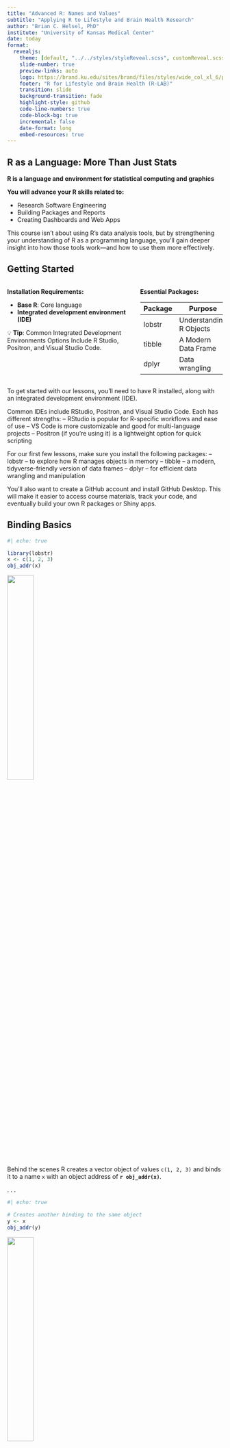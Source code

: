 ```yaml
---
title: "Advanced R: Names and Values"
subtitle: "Applying R to Lifestyle and Brain Health Research"
author: "Brian C. Helsel, PhD"
institute: "University of Kansas Medical Center"
date: today
format:
  revealjs:
    theme: [default, "../../styles/styleReveal.scss", customReveal.scss]
    slide-number: true
    preview-links: auto
    logo: https://brand.ku.edu/sites/brand/files/styles/wide_col_xl_6/public/images/2020/KUMarksLogo.png
    footer: "R for Lifestyle and Brain Health (R-LAB)"
    transition: slide
    background-transition: fade
    highlight-style: github
    code-line-numbers: true
    code-block-bg: true
    incremental: false
    date-format: long
    embed-resources: true
---
```


## R as a Language: More Than Just Stats {.title-slide}

::: {.highlight-box}
**R is a language and environment for statistical computing and graphics**

:::

**You will advance your R skills related to:**

- Research Software Engineering
- Building Packages and Reports
- Creating Dashboards and Web Apps

::: notes

This course isn’t about using R’s data analysis tools, but by strengthening your
understanding of R as a programming language, you’ll gain deeper insight into
how those tools work—and how to use them more effectively.

:::


## Getting Started {.pattern-dots}

::: {.columns}
::: {.column width="60%"}
**Installation Requirements:**

- **Base R**: Core language
- **Integrated development environment (IDE)**

::: {.tip-box}
💡 **Tip**: Common Integrated Development Environments Options Include R Studio, Positron, and Visual Studio Code.
:::
:::

::: {.column width="40%"}
**Essential Packages:**

| Package | Purpose |
|---------|---------|
| lobstr | Understanding R Objects |
| tibble | A Modern Data Frame |
| dplyr | Data wrangling |

:::
:::

::: notes

To get started with our lessons, you'll need to have R installed, along with an
integrated development environment (IDE).

Common IDEs include RStudio, Positron, and Visual Studio Code. Each has
different strengths:
– RStudio is popular for R-specific workflows and ease of use
– VS Code is more customizable and good for multi-language projects
– Positron (if you're using it) is a lightweight option for quick scripting

For our first few lessons, make sure you install the following packages:
– lobstr – to explore how R manages objects in memory
– tibble – a modern, tidyverse-friendly version of data frames
– dplyr – for efficient data wrangling and manipulation

You’ll also want to create a GitHub account and install GitHub Desktop. This
will make it easier to access course materials, track your code, and eventually
build your own R packages or Shiny apps.

:::


## Binding Basics

```r
#| echo: true

library(lobstr)
x <- c(1, 2, 3)
obj_addr(x)

```

![](https://adv-r.hadley.nz/diagrams/name-value/binding-1.png){width="35%" .nostretch}


::: {.highlight-box}

Behind the scenes R creates a vector object of values `c(1, 2, 3)` and binds it
to a name `x` with an object address of **`r obj_addr(x)`**.

:::

. . .

```r
#| echo: true

# Creates another binding to the same object
y <- x
obj_addr(y)

```

![](https://adv-r.hadley.nz/diagrams/name-value/binding-2.png){width="35%" .nostretch}

## Copy-on-modify

```r
#| echo: true

y[[3]] <- 4
obj_addr(y)

```

Modifying `y` creates a new object that is a copy of **`r obj_addr(x)`**
and has a new object address of **`r obj_addr(y)`**.

![](https://adv-r.hadley.nz/diagrams/name-value/binding-3.png){width="35%" .nostretch}

We can see when an object gets copied with `base::tracemem()`

```r
#| echo: true
#| eval: false

y <- x
tracemem(x)
y[[3]] <- 4
untracemem(x)

```

```r
# echo: false

paste0("<", obj_addr(x), ">")

```

```r
# echo: false

paste0("tracemem[", obj_addr(x), " -> ", obj_addr(y), "]:")

```

## Function Calls {.pattern-grid}

The same rules for copying apply to function calls.

```r
#| echo: true
#| eval: false

f <- function(a) {
    a
}

tracemem(x)

z <- f(x)

untracemem(x)

```

![](https://adv-r.hadley.nz/diagrams/name-value/binding-f1.png){width="40%" .nostretch}

```r
# echo: false

paste0("<", obj_addr(x), ">")

```

Once `f()` completes, `x` and `z` will point to the same object.

![](https://adv-r.hadley.nz/diagrams/name-value/binding-f2.png){width="35%" .nostretch}

```r
# echo: false

f <- function(a) {
    a
}

z <- f(x)

paste0("tracemem[", obj_addr(x), " -> ", obj_addr(z), "]:")

```

## Lists

Elements of lists can also point to objects, but copy-on-modify differs from
variables in that a **shallow copy** is created.

```r
#| echo: true

l1 <- list(1, 2, 3)

```

A list stores references to the values rather than the values. This is important
to know for understanding what happens when we modify a list.

![](https://adv-r.hadley.nz/diagrams/name-value/list.png){width="40%" .nostretch}

```r
#| echo: true

l2 <- l1

```

![](https://adv-r.hadley.nz/diagrams/name-value/l-modify-1.png){width="40%" .nostretch}

```r
#| echo: true

l2[[3]] <- 4

```

![](https://adv-r.hadley.nz/diagrams/name-value/l-modify-2.png){width="40%" .nostretch}

Using the `ref()` function from the `lobstr` package shows the shared bindings across `l1` and `l2`.

```r
#| echo: true

ref(l1, l2)

```

## Data frames {.pattern-dots}

Data frames are lists of vectors and copy-on-modify works differently for columns and rows.

```r
#| echo: true

d1 <- data.frame(x = c(1, 5, 6), y = c(2, 4, 3))

```

**Columns**

Only the modified column is changed.

```r
#| echo: true

d2 <- d1
d2[, 2] <- d2[, 2] * 2

```

::: {.columns}
::: {.column width="50%"}
![](https://adv-r.hadley.nz/diagrams/name-value/dataframe.png){width="60%" .nostretch}
:::
::: {.column width="50%"}
![](https://adv-r.hadley.nz/diagrams/name-value/d-modify-c.png){width="70%" .nostretch}
:::
:::

**Rows**

Every column is modified and must be copied.

```r
#| echo: true

d3 <- d1
d3[1, ] <- d3[1, ] * 3

```

![](https://adv-r.hadley.nz/diagrams/name-value/d-modify-r.png){width="70%" .nostretch}

## Character Vectors

R uses a **global string pool** where each element in a character vector points to a unique string in the pool.

```r
#| echo: true

x <- c("a", "a", "abc", "d")

```

```r
#| echo: true
#| eval: false

ref(x, character = TRUE)

```

::: {.columns}
::: {.column}

```r
#| echo: false

ref(x, character = TRUE)

```

:::

::: {.column}
![](https://adv-r.hadley.nz/diagrams/name-value/character-2.png){width="80%" .nostretch}

:::
:::

The **global string pool** has an impact on the amount of memory a character
vector uses, but can otherwise be thought of similarly to numeric vectors.

![](https://adv-r.hadley.nz/diagrams/name-value/character.png){width="50%" .nostretch}

## Object Size

Use `lobstr::obj_size` to find out how much memory an object takes.


```r
#| echo: true

x <- rnorm(1000, mean = 35, sd = 5)
y <- list(x, x, x)
x_size <- obj_size(x)
y_size <- obj_size(y)

sprintf(
    "y (size: %s B) is only %s B larger than x (size: %s B)",
    y_size,
    y_size - x_size,
    x_size
)

```

::: {.columns}
::: {.column}

The elements of a list are references to the values. Storing `x` three times is the size of an empty list with three `NULL` elements.

:::

::: {.column}

```r
#| echo: false

hist(x, breaks = 20, col = "#1f4788")

```

:::
:::


```r
#| echo: true

obj_size(list(NULL, NULL, NULL))

```

. . .

#### Character vectors also take up less memory than expected.


```r
#| echo: true

fruits <- c("apple", "apple", "apple")

sprintf(
    "Repeating fruit 100 times takes up %s B more in memory",
    obj_size(rep(fruits, 100)) - obj_size(fruits)
)

```

## Object Size for Shared Values

References make it more challenging to think about the size of individual objects.
The object size only equals the combined object size if there are no shared values.

```r
#| echo: true
#| eval: false

vegetables <- c("broccoli", "broccoli", "broccoli")
fruits_or_vegetables <- c("apple", "broccoli", "apple")

obj_size(fruits, vegetables)
#> 280 B
obj_size(fruits) + obj_size(vegetables)
#> 280 B
obj_size(fruits, fruits_or_vegetables)
#> 280 B
obj_size(fruits) + obj_size(fruits_or_vegetables)
#> 336 B

```

## Alternative Representation

R has the ability to represent some vectors compactly. For example, using the `:` when
providing a numeric range stores the first and last number only such that every sequence
is always the same size.

```r
#| echo: true

print(1:10)

```

```r
#| echo: true
#| eval: false

obj_size(1:10)
#> 680 B
obj_size(1:1000)
#> 680 B
obj_size(1:1000000)
#> 680 B

```

## Environments

R environments are modified-in-place rather than copied-on-modify. When you modify an
environment, all existing bindings to that environment continue to have the same reference.


```r
#| echo: true
#| eval: false

e1 <- rlang::env(a = 1, b = 2, c = 3)
e2 <- e1

# e2$c changes with the modification of e1$c
e1$c <- 4

print(e2$c)
#>  4

```

::: {.columns}
::: {.column}
![](https://adv-r.hadley.nz/diagrams/name-value/e-modify-1.png){width="70%" .nostretch}
:::
::: {.column}
![](https://adv-r.hadley.nz/diagrams/name-value/e-modify-2.png){width="70%" .nostretch}
:::
:::

## Unbinding and the garbage collector

::: {.columns}
::: {.column}

```r
#| echo: true
#| eval: false

# Assigns x to
# numeric object
x <- 1:3

```

![](https://adv-r.hadley.nz/diagrams/name-value/unbinding-1.png){.nostretch}

:::
::: {.column}

```r
#| echo: true
#| eval: false

# Reassigns x to new
# numeric object
x <- 2:4

```

![](https://adv-r.hadley.nz/diagrams/name-value/unbinding-2.png){.nostretch}

:::
::: {.column}

```r
#| echo: true
#| eval: false

# Unbinds x from
# numeric objects
rm(x)

```

![](https://adv-r.hadley.nz/diagrams/name-value/unbinding-3.png){.nostretch}

:::
:::

After running this code, we have two numeric objects not bound to a name. The
**garbage collector** (GC) frees up memory by deleting R objects that are no
longer used. The garbage collector runs automatically when R needs more memory
to create new objects or manually using the `gc` function. You can also check
the memory used using the `lobstr::mem_used` function.

```r
#| echo: true

gc()

mem_used()

```
